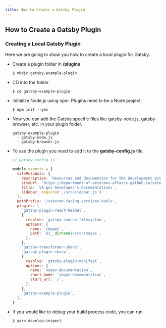 ```yaml
---
title: How to Create a Gatsby Plugin
---
```


## How to Create a Gatsby Plugin

### Creating a Local Gatsby Plugin
Here we are going to show you how to create a local plugin for Gatsby.

- Create a plugin folder in **/plugins**

  ```shell
  $ mkdir gatsby-example-plugin
  ```
- CD into the folder
  ```shell
  $ cd gatsby-example-plugin
  ```
- Initialize Node.js using npm. Plugins need to be a Node project.
  ```shell
  $ npm init --yes
  ```
- Now you can add the Gatsby specific files like gatsby-node.js, gatsby-browser, etc. in your plugin folder.
  ```
  gatsby-example-plugin
    - gatsby-node.js
    - gatsby-browser.js
  ```
- To use the plugin you need to add it to the **gatsby-config.js** file.
  ```javascript
  // gatsby-config.js

  module.exports = {
    siteMetadata: {
      description: `Resources and documention for the Development within the VA.gov project`,
      siteUrl: `https://department-of-veterans-affairs.github.io/veteran-facing-services-tools`,
      title: `VA.gov Developer's Documentations`,
      sidebar: require('./src/sidebar.js')
    },
    pathPrefix: '/veteran-facing-services-tools',
    plugins: [
      `gatsby-plugin-react-helmet`,
      {
        resolve: `gatsby-source-filesystem`,
        options: {
          name: `images`,
          path: `${__dirname}/src/images`,
        },
      },
      `gatsby-transformer-sharp`,
      `gatsby-plugin-sharp`,
      {
        resolve: `gatsby-plugin-manifest`,
        options: {
          name: `vagov-documentation`,
          short_name: `vagov-documentation`,
          start_url: `/`,
        },
      },
      `gatsby-example-plugin`,
    ],
  }
  ```

- If you would like to debug your build process code, you can run
  ```shell
  $ yarn develop:inspect
  ```
